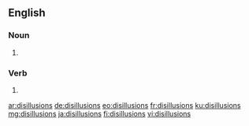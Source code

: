 ==English==

===Noun===
{{head|en|noun plural form}}

# {{plural of|disillusion|lang=en}}

===Verb===
{{head|en|verb form}}

# {{en-third-person singular of|disillusion}}

[[ar:disillusions]]
[[de:disillusions]]
[[eo:disillusions]]
[[fr:disillusions]]
[[ku:disillusions]]
[[mg:disillusions]]
[[ja:disillusions]]
[[fi:disillusions]]
[[vi:disillusions]]